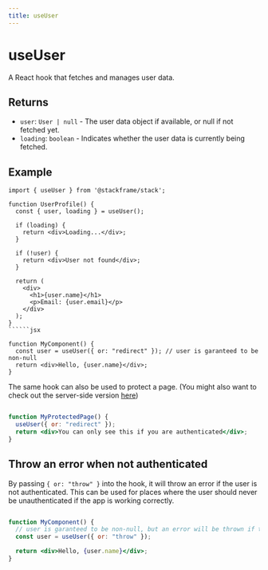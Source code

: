 ```yaml
---
title: useUser
---
```


# useUser

A React hook that fetches and manages user data.

## Returns

- `user`: `User | null` - The user data object if available, or null if not fetched yet.
- `loading`: `boolean` - Indicates whether the user data is currently being fetched.

## Example

```tsx
import { useUser } from '@stackframe/stack';

function UserProfile() {
  const { user, loading } = useUser();

  if (loading) {
    return <div>Loading...</div>;
  }

  if (!user) {
    return <div>User not found</div>;
  }

  return (
    <div>
      <h1>{user.name}</h1>
      <p>Email: {user.email}</p>
    </div>
  );
}
``````jsx

function MyComponent() {
  const user = useUser({ or: "redirect" }); // user is garanteed to be non-null
  return <div>Hello, {user.name}</div>;
}
```

The same hook can also be used to protect a page. (You might also want to check out the server-side version [here](../getting-started/users.mdx))
```jsx

function MyProtectedPage() {
  useUser({ or: "redirect" });
  return <div>You can only see this if you are authenticated</div>;
}
```

## Throw an error when not authenticated

By passing `{ or: "throw" }` into the hook, it will throw an error if the user is not authenticated. This can be used for places where the user should never be unauthenticated if the app is working correctly.
```jsx

function MyComponent() {
  // user is garanteed to be non-null, but an error will be thrown if the user is not authenticated
  const user = useUser({ or: "throw" }); 

  return <div>Hello, {user.name}</div>;
}
